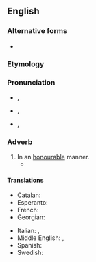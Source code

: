 ==English==

===Alternative forms===
* {{l|en|honorably}} {{q|US spelling}}

===Etymology===
{{suffix|en|honourable|ly}}

===Pronunciation===
* {{a|RP}} {{enPR|ŏnʹərəblī|ŏnʹrəblī}}, {{IPA|en|/ˈɒnəɹəbli/|/ˈɒnɹəbli/}}
* {{a|GA}} {{enPR|ŏnʹərəblī|ŏnʹrəblī}}, {{IPA|en|/ˈɑnəɹəbli/|/ˈɑnɹəbli/}}
* {{hyph|en|hon|our|ab|ly}}, {{hyph|en|honour|ab|ly|nocaption=1}}

===Adverb===
{{en-adv}} {{tlb|en|British spelling}}

# In an [[honorable|honourable]] manner.
#* {{quote-journal|en|year=1960|month=February|author=J. N. Faulkner|title=The Belgian Railways today|journal=Trains Illustrated|page=86|text=Inevitably the present extent and variety of the Belgian railways will diminish, and within the space of the ten-year plan we can expect to see a modern system concentrated on the main traffic routes like its neighbour in the Netherlands, and with its last steam locomotives and wooden coaches '''honourably''' retired to the museum.}}

====Translations====
{{trans-top|in an honourable manner}}
* Catalan: {{t+|ca|honorablement}}
* Esperanto: {{t|eo|honore}}
* French: {{t+|fr|honorablement}}
* Georgian: {{t|ka|ღირსეულად}}
{{trans-mid}}
* Italian: {{t+|it|onorevolmente}}, {{t+|it|onorabilmente}}
* Middle English: {{t|enm|honestly}}, {{t|enm|menskfully}}
* Spanish: {{t|es|honorablemente}}
* Swedish: {{t+|sv|hederligt}}
{{trans-bottom}}